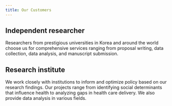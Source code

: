 ```yaml
---
title: Our Customers
---
```


<div class="jul">

<h2>Independent researcher</h2>
<p>Researchers from prestigious universities in Korea and around the world choose us for comprehensive services ranging from proposal writing, data collection, data analysis, and manuscript submission.</p>

<h2>Research institute</h2>
<p>We work closely with institutions to inform and optimize policy based on our research findings. Our projects range from identifying social determinants that influence health to analyzing gaps in health care delivery. We also provide data analysis in various fields.</p></li>

</div>